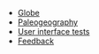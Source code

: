 
<PageHeader title="Development pages"></PageHeader>
<PageBreadcrumbs></PageBreadcrumbs>

- [Globe](/dev/globe)
- [Paleogeography](/dev/paleo)
- [User interface tests](/dev/ui-tests)
- [Feedback](/dev/feedback)
